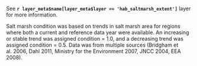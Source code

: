 See **`r layer_meta$name[layer_meta$layer == 'hab_saltmarsh_extent']`** layer for more information.

Salt marsh condition was based on trends in salt marsh area for regions where both a current and reference data year were available.  An increasing or stable trend was assigned condition = 1.0, and a decreasing trend was assigned condition = 0.5. Data was from multiple sources (Bridgham et al. 2006, Dahl 2011, Ministry for the Environment 2007, JNCC 2004, EEA 2008). 
